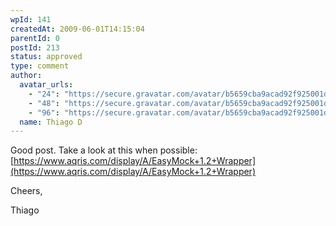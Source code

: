```yaml
---
wpId: 141
createdAt: 2009-06-01T14:15:04
parentId: 0
postId: 213
status: approved
type: comment
author:
  avatar_urls:
    - "24": "https://secure.gravatar.com/avatar/b5659cba9acad92f925001d7d72714ae?s=24&d=mm&r=g"
    - "48": "https://secure.gravatar.com/avatar/b5659cba9acad92f925001d7d72714ae?s=48&d=mm&r=g"
    - "96": "https://secure.gravatar.com/avatar/b5659cba9acad92f925001d7d72714ae?s=96&d=mm&r=g"
  name: Thiago D
---
```


Good post. Take a look at this when possible: [https://www.aqris.com/display/A/EasyMock+1.2+Wrapper](https://www.aqris.com/display/A/EasyMock+1.2+Wrapper)

Cheers,

Thiago